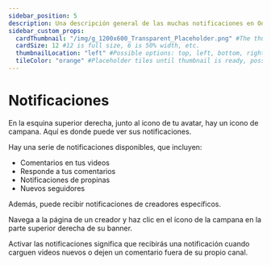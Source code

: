```yaml
---
sidebar_position: 5
description: Una descripción general de las muchas notificaciones en Odysee.
sidebar_custom_props:
  cardThumbnail: "/img/g_1200x600_Transparent_Placeholder.png" #The thumbnail on the category card.
  cardSize: 12 #12 is full size, 6 is 50% width, etc.
  thumbnailLocation: "left" #Possible options: top, left, bottom, right, none
  tileColor: "orange" #Placeholder tiles until thumbnail is ready, possible options: blue, cream, darkpurple, lightpurple, mauve, orange, pink, none
---
```


# Notificaciones

En la esquina superior derecha, junto al icono de tu avatar, hay un icono de campana. Aquí es donde puede ver sus notificaciones.

Hay una serie de notificaciones disponibles, que incluyen:

- Comentarios en tus videos
- Responde a tus comentarios
- Notificaciones de propinas
- Nuevos seguidores

Además, puede recibir notificaciones de creadores específicos.

Navega a la página de un creador y haz clic en el ícono de la campana en la parte superior derecha de su banner.

Activar las notificaciones significa que recibirás una notificación cuando carguen videos nuevos o dejen un comentario fuera de su propio canal.
